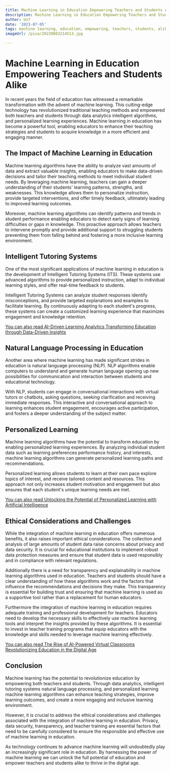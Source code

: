```yaml
---
title: Machine Learning in Education Empowering Teachers and Students Alike
description: Machine Learning in Education Empowering Teachers and Students Alike
author: Usf
date: '2023-07-05'
tags: machine learning, education, empowering, teachers, students, alike
imageUrl: /pixa/20230802214513.jpg

---
```

# Machine Learning in Education Empowering Teachers and Students  Alike

In recent years the field of education  has witnessed a remarkable transformation with  the  advent  of machine learning.  This  cutting-edge technology has revolutionized traditional teaching methods and empowered both teachers  and students through data analytics intelligent  algorithms, and personalized learning experiences. Machine learning in  education has  become a powerful tool, enabling  educators to enhance their teaching strategies and students to acquire knowledge  in a more efficient and engaging manner.

## The  Impact of Machine Learning in Education

Machine learning  algorithms  have the ability to  analyze  vast amounts of data and  extract valuable insights, enabling educators to make data-driven decisions and tailor their teaching methods to meet individual student needs. By leveraging machine  learning,  teachers can gain a deeper understanding of their students' learning patterns, strengths, and weaknesses. This knowledge  allows them to personalize instruction, provide  targeted interventions, and offer timely feedback, ultimately leading to  improved  learning outcomes.

Moreover, machine learning algorithms can  identify patterns and trends in student performance enabling educators to detect early signs of learning  difficulties or gaps in knowledge. This proactive approach allows teachers to intervene promptly and provide additional support to struggling students preventing them from falling behind and fostering  a more inclusive learning environment.

## Intelligent Tutoring Systems

One of the  most significant applications of machine  learning in education is the development of Intelligent Tutoring Systems (ITS). These systems use advanced algorithms  to provide personalized instruction, adapt to individual learning styles, and offer real-time feedback to students.

Intelligent Tutoring Systems can analyze student responses identify misconceptions,  and  provide targeted  explanations and examples to facilitate learning. By continuously adapting to each student's progress, these systems can create a customized learning experience that  maximizes engagement and knowledge retention.

[You can also read AI-Driven Learning  Analytics Transforming Education through Data-Driven Insights](AI-Driven%20Learning%20Analytics%20Transforming%20Education%20through%20Data-Driven%20Insights)


## Natural Language  Processing in Education

Another area where machine learning has made significant  strides in education is natural language processing (NLP). NLP algorithms enable computers to understand and generate human language opening up new possibilities for communication and interaction between students and educational technology.

With NLP,  students can engage in conversational  interactions with  virtual tutors or chatbots, asking questions, seeking clarification and receiving immediate responses. This interactive and conversational approach to learning enhances student engagement, encourages active participation, and fosters a deeper understanding of the subject matter.

## Personalized Learning

Machine learning algorithms have the potential to transform education by enabling personalized learning experiences. By analyzing individual student data  such  as learning preferences performance history, and interests, machine learning algorithms can generate personalized learning paths and recommendations.

Personalized learning  allows students to learn at their own pace explore topics of interest, and receive  tailored content and resources.  This approach not only increases student motivation and engagement but also ensures that each student's unique  learning needs  are met.

[You can also read Unlocking the Potential of Personalized Learning  with Artificial  Intelligence](Unlocking%20the%20Potential%20of%20Personalized%20Learning%20with%20Artificial%20Intelligence)


## Ethical Considerations and Challenges

While the  integration of machine learning  in education offers numerous benefits, it also raises important ethical considerations. The collection and analysis of large amounts of student data raise concerns about privacy and data security. It is crucial for educational institutions  to implement robust data  protection measures and ensure  that student data is used  responsibly and in compliance with relevant regulations.

Additionally there is a need for  transparency and explainability in machine learning algorithms  used in education. Teachers and students  should have a clear understanding of how these algorithms work and  the factors  that influence the recommendations and decisions they make. This transparency is essential for building trust and ensuring that machine learning is used as a supportive tool rather than a replacement for human educators.

Furthermore the integration  of machine learning  in education requires adequate  training and professional development for  teachers. Educators need to  develop the necessary skills to effectively use machine learning tools and interpret the insights provided by these  algorithms. It is essential to invest in  teacher training programs that equip educators with the knowledge and skills needed to leverage machine learning effectively.

[You can also read  The Rise of AI-Powered Virtual Classrooms Revolutionizing Education in the Digital Age](The%20Rise%20of%20AI-Powered%20Virtual%20Classrooms%20Revolutionizing%20Education%20in%20the%20Digital%20Age)


## Conclusion

Machine learning has the potential to revolutionize education by empowering both teachers and  students. Through data analytics,  intelligent tutoring systems natural language processing, and personalized learning machine learning algorithms  can enhance teaching strategies,  improve learning outcomes, and create a  more engaging and inclusive learning environment.

However, it is crucial to address the ethical  considerations  and challenges associated with  the integration of machine learning in education. Privacy, data security, transparency, and teacher training are essential factors that need to be carefully considered to ensure the responsible and  effective use of machine learning  in education.

As technology continues to advance machine learning will undoubtedly play an increasingly significant role in education. By harnessing the power of machine learning  we can unlock the full potential of education and empower teachers and students alike to thrive in the digital age.